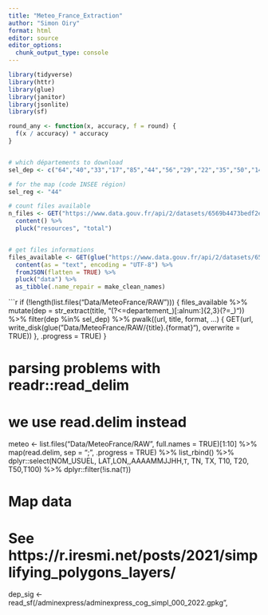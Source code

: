 ```yaml
---
title: "Meteo_France_Extraction"
author: "Simon Oiry"
format: html
editor: source
editor_options: 
  chunk_output_type: console
---
```



```r
library(tidyverse)
library(httr)
library(glue)
library(janitor)
library(jsonlite)
library(sf)

round_any <- function(x, accuracy, f = round) {
  f(x / accuracy) * accuracy
}


# which départements to download
sel_dep <- c("64","40","33","17","85","44","56","29","22","35","50","14","27","76","80","62","59")

# for the map (code INSEE région)
sel_reg <- "44"

# count files available
n_files <- GET("https://www.data.gouv.fr/api/2/datasets/6569b4473bedf2e7abad3b72/")  %>% 
  content() %>% 
  pluck("resources", "total")


# get files informations
files_available <- GET(glue("https://www.data.gouv.fr/api/2/datasets/6569b4473bedf2e7abad3b72/resources/?page=1&page_size={n_files}&type=main")) %>% 
  content(as = "text", encoding = "UTF-8") %>% 
  fromJSON(flatten = TRUE) %>% 
  pluck("data") %>% 
  as_tibble(.name_repair = make_clean_names)

```


```r

if (!length(list.files("Data/MeteoFrance/RAW"))) {
  files_available %>% 
    mutate(dep = str_extract(title, "(?<=departement_)[:alnum:]{2,3}(?=_)")) %>% 
    filter(dep %in% sel_dep) %>% 
    pwalk(\(url, title, format, ...) {
      GET(url,
          write_disk(glue("Data/MeteoFrance/RAW/{title}.{format}"),
                     overwrite = TRUE))
          },
      .progress = TRUE)
}

# parsing problems with readr::read_delim
# we use read.delim instead
meteo <- list.files("Data/MeteoFrance/RAW", full.names = TRUE)[1:10] %>% 
  map(read.delim,
      sep = ";",
      .progress = TRUE) %>%
  list_rbind() %>% 
  dplyr::select(NOM_USUEL, LAT,LON,,AAAAMMJJHH,`T`, TN, TX, T10, T20, T50,T100) %>% 
  dplyr::filter(!is.na(`T`))


# Map data
# See https://r.iresmi.net/posts/2021/simplifying_polygons_layers/
dep_sig <- read_sf(/adminexpress/adminexpress_cog_simpl_000_2022.gpkg",
   